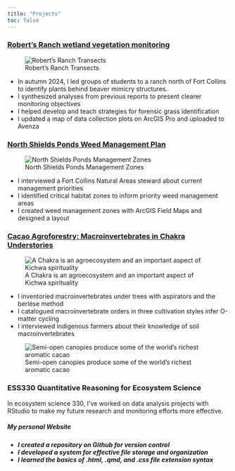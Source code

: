 ```yaml
---
title: "Projects"
toc: false
---
```




<h3> [Robert’s Ranch wetland vegetation monitoring](data/CV_2024_Monitoring_FinalDraft.pdf)</h3>

![Robert's Ranch Transects](imgs/cv-transect-view.jpg)

<ul>
<li>In autumn 2024, I led groups of students to a ranch north of Fort Collins to identify plants behind beaver mimicry structures. </li>
<li>I synthesized analyses from previous reports to present clearer monitoring objectives </li>
<li>I helped develop and teach strategies for forensic grass identification </li>
<li>I updated a map of data collection plots on ArcGIS Pro and uploaded to Avenza </li>
</ul>


<h3>[North Shields Ponds Weed Management Plan](data/weed-management.pdf)</h3>

![North Shields Ponds Management Zones](imgs/north-shields-map.png)

<ul>
<li>I interviewed a Fort Collins Natural Areas steward about current management priorities </li>
<li>I identified critical habitat zones to inform priority weed management areas </li>
<li>I created weed management zones with ArcGIS Field Maps and designed a layout </li>
</ul>

 <h3>[Cacao Agroforestry: Macroinvertebrates in Chakra Understories](data/cacao-macros.pdf)</h3>

![A Chakra is an agroecosystem and an important aspect of Kichwa spirituality](imgs/chakra.jpg)
 
<ul>
<li> I inventoried macroinvertebrates under trees with aspirators and the berlése method </li>
<li> I catalogued macroinvertebrate orders in three cultivation styles infer O-matter cycling </li>
<li>I interviewed indigenous farmers about their knowledge of soil macroinvertebrates </li>
</ul>

![Semi-open canopies produce some of the world's richest aromatic cacao](imgs/cacao.jpg)

<h3>ESS330 Quantitative Reasoning for Ecosystem Science</h3>

In ecosystem science 330, I’ve worked on data analysis projects with RStudio to make my future research and monitoring efforts more effective.


<h5>My personal Website<h5/>
<ul>
<li>I created a repository on Github for version control </li>
<li>I developed a system for effective file storage and organization </li>
<li>I learned the basics of .html, .qmd, and .css file extension syntax </li>
</ul>
